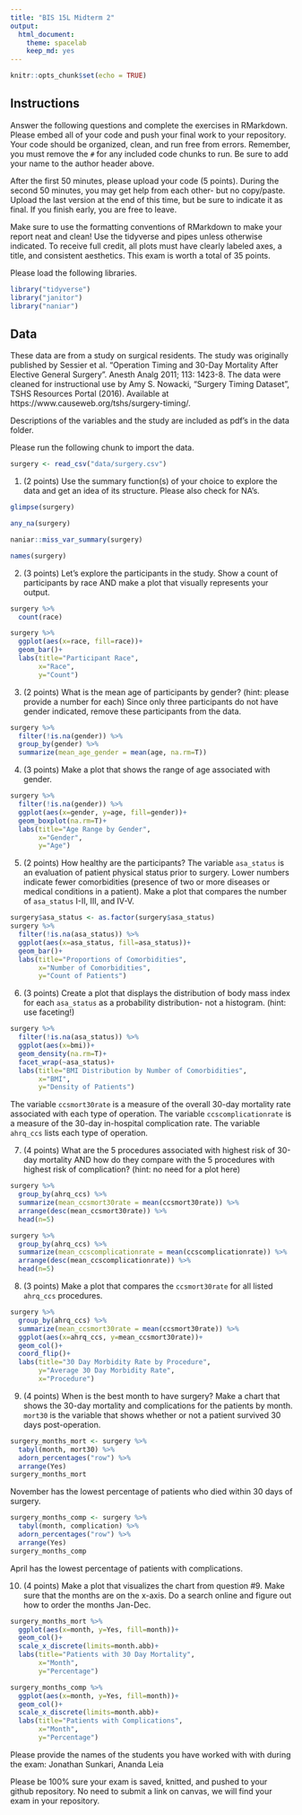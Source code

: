 ```yaml
---
title: "BIS 15L Midterm 2"
output:
  html_document: 
    theme: spacelab
    keep_md: yes
---
```


```r
knitr::opts_chunk$set(echo = TRUE)
```

## Instructions
Answer the following questions and complete the exercises in RMarkdown. Please embed all of your code and push your final work to your repository. Your code should be organized, clean, and run free from errors. Remember, you must remove the `#` for any included code chunks to run. Be sure to add your name to the author header above.  

After the first 50 minutes, please upload your code (5 points). During the second 50 minutes, you may get help from each other- but no copy/paste. Upload the last version at the end of this time, but be sure to indicate it as final. If you finish early, you are free to leave.

Make sure to use the formatting conventions of RMarkdown to make your report neat and clean! Use the tidyverse and pipes unless otherwise indicated. To receive full credit, all plots must have clearly labeled axes, a title, and consistent aesthetics. This exam is worth a total of 35 points. 

Please load the following libraries.
```r
library("tidyverse")
library("janitor")
library("naniar")
```

## Data
These data are from a study on surgical residents. The study was originally published by Sessier et al. “Operation Timing and 30-Day Mortality After Elective General Surgery”. Anesth Analg 2011; 113: 1423-8. The data were cleaned for instructional use by Amy S. Nowacki, “Surgery Timing Dataset”, TSHS Resources Portal (2016). Available at https://www.causeweb.org/tshs/surgery-timing/.

Descriptions of the variables and the study are included as pdf's in the data folder.  

Please run the following chunk to import the data.
```r
surgery <- read_csv("data/surgery.csv")
```

1. (2 points) Use the summary function(s) of your choice to explore the data and get an idea of its structure. Please also check for NA's.
```r
glimpse(surgery)
```
```r
any_na(surgery)
```
```r
naniar::miss_var_summary(surgery)
```
```r
names(surgery)
```


2. (3 points) Let's explore the participants in the study. Show a count of participants by race AND make a plot that visually represents your output.
```r
surgery %>% 
  count(race)
```
```r
surgery %>% 
  ggplot(aes(x=race, fill=race))+
  geom_bar()+
  labs(title="Participant Race",
       x="Race",
       y="Count")
```


3. (2 points) What is the mean age of participants by gender? (hint: please provide a number for each) Since only three participants do not have gender indicated, remove these participants from the data.
```r
surgery %>% 
  filter(!is.na(gender)) %>% 
  group_by(gender) %>% 
  summarize(mean_age_gender = mean(age, na.rm=T))
```


4. (3 points) Make a plot that shows the range of age associated with gender.
```r
surgery %>% 
  filter(!is.na(gender)) %>% 
  ggplot(aes(x=gender, y=age, fill=gender))+
  geom_boxplot(na.rm=T)+
  labs(title="Age Range by Gender",
       x="Gender",
       y="Age")
```


5. (2 points) How healthy are the participants? The variable `asa_status` is an evaluation of patient physical status prior to surgery. Lower numbers indicate fewer comorbidities (presence of two or more diseases or medical conditions in a patient). Make a plot that compares the number of `asa_status` I-II, III, and IV-V.
```r
surgery$asa_status <- as.factor(surgery$asa_status)
surgery %>% 
  filter(!is.na(asa_status)) %>% 
  ggplot(aes(x=asa_status, fill=asa_status))+
  geom_bar()+
  labs(title="Proportions of Comorbidities",
       x="Number of Comorbidities",
       y="Count of Patients")
```


6. (3 points) Create a plot that displays the distribution of body mass index for each `asa_status` as a probability distribution- not a histogram. (hint: use faceting!)
```r
surgery %>% 
  filter(!is.na(asa_status)) %>% 
  ggplot(aes(x=bmi))+
  geom_density(na.rm=T)+
  facet_wrap(~asa_status)+
  labs(title="BMI Distribution by Number of Comorbidities",
       x="BMI",
       y="Density of Patients")
```


The variable `ccsmort30rate` is a measure of the overall 30-day mortality rate associated with each type of operation. The variable `ccscomplicationrate` is a measure of the 30-day in-hospital complication rate. The variable `ahrq_ccs` lists each type of operation.  

7. (4 points) What are the 5 procedures associated with highest risk of 30-day mortality AND how do they compare with the 5 procedures with highest risk of complication? (hint: no need for a plot here)
```r
surgery %>% 
  group_by(ahrq_ccs) %>% 
  summarize(mean_ccsmort30rate = mean(ccsmort30rate)) %>% 
  arrange(desc(mean_ccsmort30rate)) %>% 
  head(n=5)
```
```r
surgery %>% 
  group_by(ahrq_ccs) %>% 
  summarize(mean_ccscomplicationrate = mean(ccscomplicationrate)) %>% 
  arrange(desc(mean_ccscomplicationrate)) %>% 
  head(n=5)
```



8. (3 points) Make a plot that compares the `ccsmort30rate` for all listed `ahrq_ccs` procedures.
```r
surgery %>% 
  group_by(ahrq_ccs) %>% 
  summarize(mean_ccsmort30rate = mean(ccsmort30rate)) %>% 
  ggplot(aes(x=ahrq_ccs, y=mean_ccsmort30rate))+
  geom_col()+
  coord_flip()+
  labs(title="30 Day Morbidity Rate by Procedure",
       y="Average 30 Day Morbidity Rate",
       x="Procedure")
```


9. (4 points) When is the best month to have surgery? Make a chart that shows the 30-day mortality and complications for the patients by month. `mort30` is the variable that shows whether or not a patient survived 30 days post-operation.
```r
surgery_months_mort <- surgery %>%
  tabyl(month, mort30) %>% 
  adorn_percentages("row") %>% 
  arrange(Yes)
surgery_months_mort
```

November has the lowest percentage of patients who died within 30 days of surgery.
```r
surgery_months_comp <- surgery %>%
  tabyl(month, complication) %>% 
  adorn_percentages("row") %>% 
  arrange(Yes)
surgery_months_comp
```

April has the lowest percentage of patients with complications.



10. (4 points) Make a plot that visualizes the chart from question #9. Make sure that the months are on the x-axis. Do a search online and figure out how to order the months Jan-Dec.
```r
surgery_months_mort %>% 
  ggplot(aes(x=month, y=Yes, fill=month))+
  geom_col()+
  scale_x_discrete(limits=month.abb)+
  labs(title="Patients with 30 Day Mortality",
       x="Month",
       y="Percentage")
```
```r
surgery_months_comp %>% 
  ggplot(aes(x=month, y=Yes, fill=month))+
  geom_col()+
  scale_x_discrete(limits=month.abb)+
  labs(title="Patients with Complications",
       x="Month",
       y="Percentage")
```




Please provide the names of the students you have worked with with during the exam:
Jonathan Sunkari, Ananda Leia


Please be 100% sure your exam is saved, knitted, and pushed to your github repository. No need to submit a link on canvas, we will find your exam in your repository.